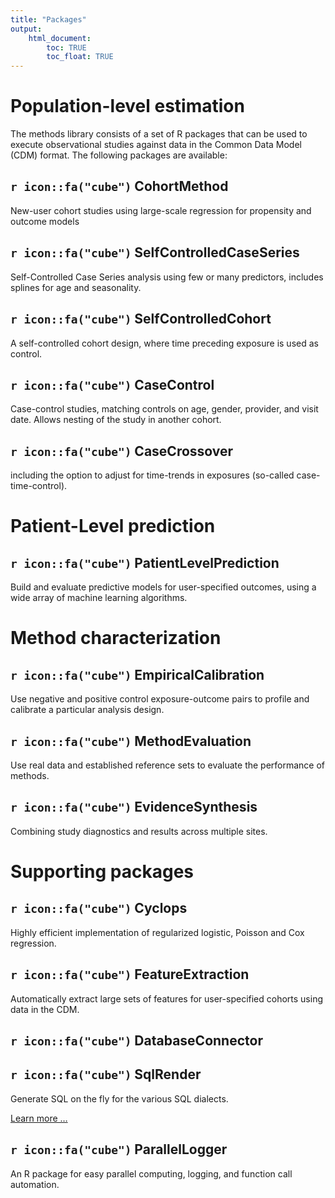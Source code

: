 ```yaml
---
title: "Packages"
output: 
    html_document:
        toc: TRUE
        toc_float: TRUE
---
```


# Population-level estimation

The methods library consists of a set of R packages that can be used to execute observational studies against data in the Common Data Model (CDM) format. The following packages are available:

## `r icon::fa("cube")`  CohortMethod
New-user cohort studies using large-scale regression for propensity and outcome models


## `r icon::fa("cube")`  SelfControlledCaseSeries
Self-Controlled Case Series analysis using few or many predictors, includes splines for age and seasonality.


## `r icon::fa("cube")`  SelfControlledCohort
A self-controlled cohort design, where time preceding exposure is used as control.


## `r icon::fa("cube")`  CaseControl
Case-control studies, matching controls on age, gender, provider, and visit date. Allows nesting of the study in another cohort.


## `r icon::fa("cube")`  CaseCrossover
including the option to adjust for time-trends in exposures (so-called case-time-control).


# Patient-Level prediction


## `r icon::fa("cube")` PatientLevelPrediction
Build and evaluate predictive models for user-specified outcomes, using a wide array of machine learning algorithms.

# Method characterization

## `r icon::fa("cube")` EmpiricalCalibration
Use negative and positive control exposure-outcome pairs to profile and calibrate a particular analysis design.


## `r icon::fa("cube")`  MethodEvaluation
Use real data and established reference sets to evaluate the performance of methods.


## `r icon::fa("cube")`  EvidenceSynthesis
Combining study diagnostics and results across multiple sites.


# Supporting packages

## `r icon::fa("cube")`  Cyclops
Highly efficient implementation of regularized logistic, Poisson and Cox regression.


## `r icon::fa("cube")`  FeatureExtraction
Automatically extract large sets of features for user-specified cohorts using data in the CDM.


## `r icon::fa("cube")` DatabaseConnector


## `r icon::fa("cube")` SqlRender
Generate SQL on the fly for the various SQL dialects.

[Learn more ...](https://ohdsi.github.io/SqlRender)


## `r icon::fa("cube")` ParallelLogger
An R package for easy parallel computing, logging, and function call automation.

